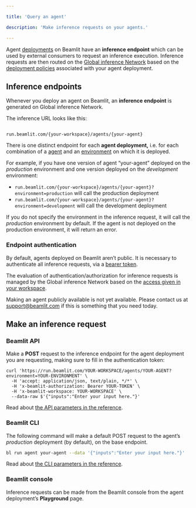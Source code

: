 ```yaml
---

title: 'Query an agent'

description: 'Make inference requests on your agents.'

---
```


Agent [deployments](Overview%2015347e47b1ea807bbba6d269c01e633d) on Beamlit have an **inference endpoint** which can be used by external consumers to request an inference execution. Inference requests are then routed on the [Global inference Network](../Models/Global-Inference-Network%2013847e47b1ea8199a2b3fa9c62f9e09e) based on the [deployment policies](../Model-Governance/Policies) associated with your agent deployment. 

## Inference endpoints

Whenever you deploy an agent on Beamlit, an **inference endpoint** is generated on Global inference Network.

The inference URL looks like this:

```http Query agent

run.beamlit.com/{your-workspace}/agents/{your-agent}

```

There is one distinct endpoint for each **agent deployment,** i.e. for each combination of a [agent](Overview%2015347e47b1ea807bbba6d269c01e633d) and an [environment](../Model-Governance/Environments) on which it is deployed. 

For example, if you have one version of agent “your-agent” deployed on the *production* environment and one version deployed on the *development* environment:

- `run.beamlit.com/{your-workspace}/agents/{your-agent}?environment=production` will call the production deployment
- `run.beamlit.com/{your-workspace}/agents/{your-agent}?environment=development` will call the development deployment

If you do not specify the environment in the inference request, it will call the *production* environment by default. If the agent is not deployed on the production environment, it will return an error.

### Endpoint authentication

By default, agents deployed on Beamlit aren’t public. It is necessary to authenticate all inference requests, via a [bearer token](../Security/Access-tokens).

The evaluation of authentication/authorization for inference requests is managed by the Global inference Network based on the [access given in your workspace](../Security/Workspace-access-control).

<Info>Making an agent publicly available is not yet available. Please contact us at [support@beamlit.com](mailto:support@beamlit.com) if this is something that you need today.</Info>

## Make an inference request

### Beamlit API

Make a **POST** request to the inference endpoint for the agent deployment you are requesting, making sure to fill in the authentication token:

```
curl 'https://run.beamlit.com/YOUR-WORKSPACE/agents/YOUR-AGENT?environment=YOUR-ENVIRONMENT' \
  -H 'accept: application/json, text/plain, */*' \
  -H 'x-beamlit-authorization: Bearer YOUR-TOKEN' \
  -H 'x-beamlit-workspace: YOUR-WORKSPACE' \
  --data-raw $'{"inputs":"Enter your input here."}'
```

Read about [the API parameters in the reference](https://docs.beamlit.com/api-reference/inference).

### Beamlit CLI

The following command will make a default POST request to the agent’s *production* deployment (by default), on the base endpoint.

```bash
bl run agent your-agent --data '{"inputs":"Enter your input here."}'
```

Read about [the CLI parameters in the reference](https://docs.beamlit.com/cli-reference/beamlit_run).

### Beamlit console

Inference requests can be made from the Beamlit console from the agent deployment’s **Playground** page.